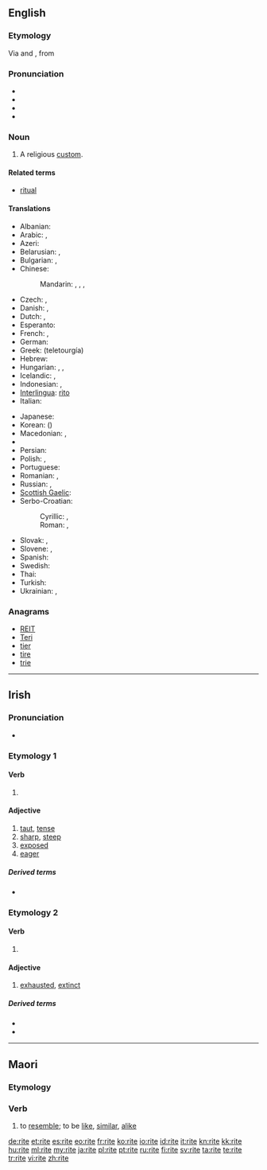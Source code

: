 ==English==
{{wikipedia}}

===Etymology===
Via {{etyl|enm}} and {{etyl|fro}}, from {{etyl|la}} {{term|ritus|lang=la}}

===Pronunciation===
* <!--rīt, -->{{IPA|/ɹaɪt/}}
* {{audio|en-us-rite.ogg|Audio (US)}}
* {{rhymes|aɪt}}
* {{homophones|right|wright|Wright|write|lang=en}}

===Noun===
{{en-noun}}

# A religious [[custom]].

====Related terms====
* [[ritual]]

====Translations====
{{trans-top|ritual}}
* Albanian: {{t-|sq|rit|xs=Albanian}}
* Arabic: {{t|ar|طقس ديني|m|tr=ṭáqs dīniyy|alt=طَقْس دِينِيّ|sc=Arab}}, {{t|ar|شعيرة|f|tr=šaʿīra|alt=شَعِيرَة|sc=Arab}}
* Azeri: {{t|az|ayin}}
* Belarusian: {{t|be|абрад|m|tr=abrád|sc=Cyrl}}, {{t|be|рытуал|m|tr=rytuál|sc=Cyrl}}
* Bulgarian: {{t|bg|обред|m|tr=obred|sc=Cyrl}}, {{t|bg|ритуал|m|tr=rituál|sc=Cyrl}}
* Chinese:
*: Mandarin: {{t|zh|儀|sc=Hani}}, {{t|zh|仪|tr=yí|sc=Hani}}, {{t|zh|儀式|sc=Hani}}, {{t|zh|仪式|tr=yíshì|sc=Hani}}
* Czech: {{t|cs|obřad|m}}, {{t-|cs|rituál|m}}
* Danish: {{t-|da|rite|c}}, {{t-|da|ritus|c}}
* Dutch: {{t-|nl|ritus|f}}, {{t-|nl|kerkgebruik|n}}
* Esperanto: {{t|eo|rito}}
* French: {{t+|fr|rit}}, {{t+|fr|rite|m}}
* German: {{t-|de|Ritus|m}}
* Greek: {{t+|el|τελετουργία|f}} (teletourgía)
* Hebrew: {{t+|he|פולחן}}
* Hungarian: {{t+|hu|szertartás}}, {{t-|hu|ceremónia}}, {{t+|hu|rítus}}
* Icelandic: {{t|is|helgiathöfn|f}}, {{t|is|helgisiður|m}}
* Indonesian: {{t+|id|upacara|xs=Indonesian}}, {{t-|id|ritus|xs=Indonesian}}
* [[Interlingua]]: [[rito]]
* Italian: {{t+|it|rito|m}}
{{trans-mid}}
* Japanese: {{t|ja|儀式|tr=[[ぎしき]], gishiki|sc=Jpan}}
* Korean: {{t|ko|의식|tr=uisik|sc=Kore}} ({{t|ko|儀式|sc=Kore}})
* Macedonian: {{t|mk|обред|m|tr=obred|sc=Cyrl}}, {{t|mk|ритуал|m|tr=ritual|sc=Cyrl}}
* {{trreq|ang}}
* Persian: {{t+|fa|آیین|tr=âyin|sc=fa-Arab}}
* Polish: {{t|pl|rytuał|m}}, {{t|pl|obrządek|m}}
* Portuguese: {{t+|pt|rito|m}}
* Romanian: {{t|ro|ritual|n}}, {{t|ro|rit|n}}
* Russian: {{t+|ru|обряд|m|tr=obrjád}}, {{t+|ru|ритуал|m|tr=rituál}}
* [[Scottish Gaelic]]: {{t-|gd|deas-gnàth|m|xs=Scottish Gaelic}}
* Serbo-Croatian:
*: Cyrillic: {{t|sh|обред|m}}, {{t|sh|ритуал|m}}
*: Roman: {{t|sh|obred|m}}, {{t|sh|ritual|m}}
* Slovak: {{t|sk|obrad|m}}, {{t|sk|rituál|m}}
* Slovene: {{t|sl|obred|m}}, {{t|sl|ritual|m}}
* Spanish: {{t+|es|rito|m}}
* Swedish: {{t+|sv|rit|c}}
* Thai: {{t|th|พิธี|tr=pítee|sc=Thai}}
* Turkish: {{t|tr|ayin}}
* Ukrainian: {{t|uk|обряд|m|tr=obrjád|sc=Cyrl}}, {{t|uk|ритуал|m|tr=rytuál|sc=Cyrl}}
{{trans-bottom}}

===Anagrams===
* [[REIT#English|REIT]]
* [[Teri#English|Teri]]
* [[tier#English|tier]]
* [[tire#English|tire]]
* [[trie#English|trie]]

----

==Irish==

===Pronunciation===
* {{IPA|lang=ga|[ˈɾˠɪtʲɪ]}}

===Etymology 1===

====Verb====
{{head|ga|past participle}}

# {{past participle of|righ|lang=ga}}

====Adjective====
{{head|ga|adjective}}

# [[taut]], [[tense]]
# [[sharp]], [[steep]]
# [[exposed]] {{qualifier|'''{{l|ga|le}}''', to}}
# [[eager]] {{qualifier|'''{{l|ga|chun}}''', for}}

=====Derived terms=====
* {{l|ga|riteacht}}

===Etymology 2===

====Verb====
{{head|ga|past participle}}

# {{past participle of|rith|lang=ga}}

====Adjective====
{{head|ga|adjective}}

# [[exhausted]], [[extinct]]

=====Derived terms=====
* {{l|ga|rite anuas}}
* {{l|ga|rite síos}}

----

==Maori==

===Etymology===
{{rfe|lang=mi}}

===Verb===
{{head|mi|verb}}

# to [[resemble]]; to be [[like]], [[similar]], [[alike]]

[[de:rite]]
[[et:rite]]
[[es:rite]]
[[eo:rite]]
[[fr:rite]]
[[ko:rite]]
[[io:rite]]
[[id:rite]]
[[it:rite]]
[[kn:rite]]
[[kk:rite]]
[[hu:rite]]
[[ml:rite]]
[[my:rite]]
[[ja:rite]]
[[pl:rite]]
[[pt:rite]]
[[ru:rite]]
[[fi:rite]]
[[sv:rite]]
[[ta:rite]]
[[te:rite]]
[[tr:rite]]
[[vi:rite]]
[[zh:rite]]
